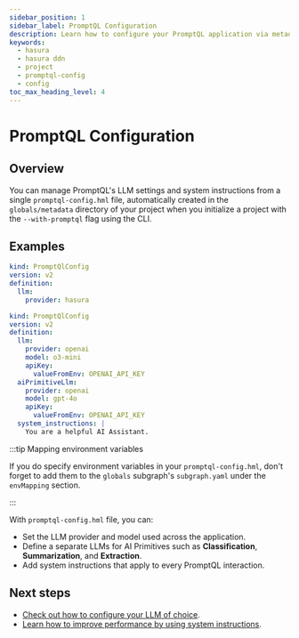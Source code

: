 ```yaml
---
sidebar_position: 1
sidebar_label: PromptQL Configuration
description: Learn how to configure your PromptQL application via metadata.
keywords:
  - hasura
  - hasura ddn
  - project
  - promptql-config
  - config
toc_max_heading_level: 4
---
```


# PromptQL Configuration

## Overview

You can manage PromptQL's LLM settings and system instructions from a single `promptql-config.hml` file, automatically
created in the `globals/metadata` directory of your project when you initialize a project with the `--with-promptql`
flag using the CLI.

## Examples

```yaml title="Minimal configuration:"
kind: PromptQlConfig
version: v2
definition:
  llm:
    provider: hasura
```

```yaml title="Custom providers for LLM & AI primitives and custom system instructions:"
kind: PromptQlConfig
version: v2
definition:
  llm:
    provider: openai
    model: o3-mini
    apiKey:
      valueFromEnv: OPENAI_API_KEY
  aiPrimitiveLlm:
    provider: openai
    model: gpt-4o
    apiKey:
      valueFromEnv: OPENAI_API_KEY
  system_instructions: |
    You are a helpful AI Assistant.
```

:::tip Mapping environment variables

If you do specify environment variables in your `promptql-config.hml`, don't forget to add them to the `globals`
subgraph's `subgraph.yaml` under the `envMapping` section.

:::

With `promptql-config.hml` file, you can:

- Set the LLM provider and model used across the application.
- Define a separate LLMs for AI Primitives such as **Classification**, **Summarization**, and **Extraction**.
- Add system instructions that apply to every PromptQL interaction.

## Next steps

- [Check out how to configure your LLM of choice](/project-configuration/promptql-config/providers.mdx).
- [Learn how to improve performance by using system instructions](/metadata/system-instructions.mdx).
